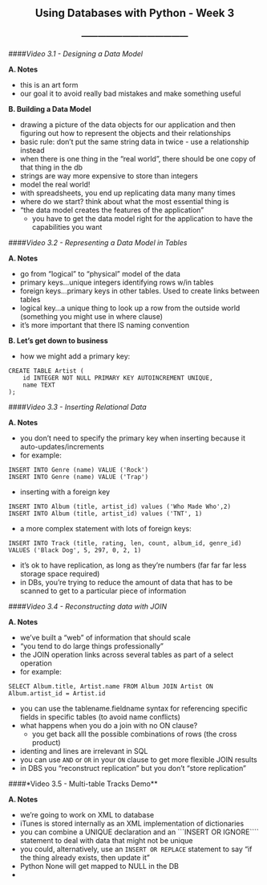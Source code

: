 <center> <h2>Using Databases with Python - Week 3</h2> </center>
<center> <h3>---------------------------------------</h3> </center>

####*Video 3.1 - Designing a Data Model*

**A. Notes**

- this is an art form
- our goal it to avoid really bad mistakes and make something useful

**B. Building a Data Model**

- drawing a picture of the data objects for our application and then figuring out how to represent the objects and their relationships
- basic rule: don't put the same string data in twice - use a relationship instead
- when there is one thing in the "real world", there should be one copy of that thing in the db
- strings are way more expensive to store than integers
- model the real world!
- with spreadsheets, you end up replicating data many many times
- where do we start? think about what the most essential thing is
- "the data model creates the features of the application"
    - you have to get the data model right for the application to have the capabilities you want
	
####*Video 3.2 - Representing a Data Model in Tables*

**A. Notes**

- go from "logical" to "physical" model of the data
- primary keys...unique integers identifying rows w/in tables
- foreign keys...primary keys in other tables. Used to create links between tables
- logical key...a unique thing to look up a row from the outside world (something you might use in where clause)
- it's more important that there IS naming convention

**B. Let's get down to business**

- how we might add a primary key:

```
CREATE TABLE Artist (
	id INTEGER NOT NULL PRIMARY KEY AUTOINCREMENT UNIQUE,
	name TEXT
);
```

####*Video 3.3 - Inserting Relational Data*

**A. Notes**

- you don't need to specify the primary key when inserting because it auto-updates/increments
- for example:

```
INSERT INTO Genre (name) VALUE ('Rock')
INSERT INTO Genre (name) VALUE ('Trap')
```

- inserting with a foreign key

```
INSERT INTO Album (title, artist_id) values ('Who Made Who',2)
INSERT INTO Album (title, artist_id) values ('TNT', 1)
```

- a more complex statement with lots of foreign keys:

```
INSERT INTO Track (title, rating, len, count, album_id, genre_id) VALUES ('Black Dog', 5, 297, 0, 2, 1)
```

- it's ok to have replication, as long as they're numbers (far far far less storage space required)
- in DBs, you're trying to reduce the amount of data that has to be scanned to get to a particular piece of information

####*Video 3.4 - Reconstructing data with JOIN*

**A. Notes**

- we've built a "web" of information that should scale
- "you tend to do large things professionally"
- the JOIN operation links across several tables as part of a select operation
- for example:

```
SELECT Album.title, Artist.name FROM Album JOIN Artist ON Album.artist_id = Artist.id
```

- you can use the tablename.fieldname syntax for referencing specific fields in specific tables (to avoid name conflicts)
- what happens when you do a join with no ON clause? 
	- you get back alll the possible combinations of rows (the cross product)
- identing and lines are irrelevant in SQL
- you can use ```AND``` or ```OR``` in your ```ON``` clause to get more flexible JOIN results
- in DBS you "reconstruct replication" but you don't "store replication"

####*Video 3.5 - Multi-table Tracks Demo**

**A. Notes**

- we're going to work on XML to database
- iTunes is stored internally as an XML implementation of dictionaries
- you can combine a UNIQUE declaration and an ```INSERT OR IGNORE```` statement to deal with data that might not be unique
- you could, alternatively, use an ```INSERT OR REPLACE``` statement to say "if the thing already exists, then update it"
- Python None will get mapped to NULL in the DB
- 